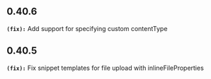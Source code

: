 ## 0.40.6
**`(fix):`** Add support for specifying custom contentType

## 0.40.5
**`(fix):`** Fix snippet templates for file upload with inlineFileProperties


